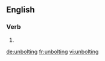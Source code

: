 ==English==

===Verb===
{{head|en|present participle}}

# {{present participle of|unbolt|lang=en|nocat=1}}

[[de:unbolting]]
[[fr:unbolting]]
[[vi:unbolting]]